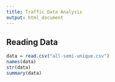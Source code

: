 ```yaml
---
title: Traffic Data Analysis
output: html_document
---
```


## Reading Data

```r
data = read.csv("all-semi-unique.csv")
names(data)
str(data)
summary(data)
```